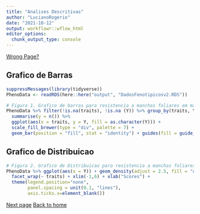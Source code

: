 ```yaml
---
title: "Analises Descritivas"
author: "LucianoRogerio"
date: "2021-10-12"
output: workflowr::wflow_html
editor_options:
  chunk_output_type: console
---
```


[Wrong Page?](index.Rmd)

## Grafico de Barras

```r
suppressMessages(library(tidyverse))
PhenoData <- readRDS(here::here("output", "DadosFenotipicosv2.RDS"))

# Figura 1. Grafico de barras para resistencia a manchas foliares em mandioca.
PhenoData %>% filter(!is.na(traits), !is.na (Y)) %>% group_by(traits, Y) %>%
  summarise(y = n()) %>%
  ggplot(aes(x = traits, y = Y, fill = as.character(Y))) +
  scale_fill_brewer(type = "div", palette = 7) +
  geom_bar(position = "fill", stat = "identity") + guides(fill = guide_legend(title = "Score"))
```

## Grafico de Distribuicao

```r
# Figura 2. Grafico de Distribuicao para resistencia a manchas foliares em mandioca.
PhenoData %>% ggplot(aes(x = Y)) + geom_density(adjust = 2.5, fill = "darkgreen") + 
  facet_wrap(~ traits) + xlim(-1,6) + xlab("Scores") +
  theme(legend.position="none",
        panel.spacing = unit(0.1, "lines"),
        axis.ticks.x=element_blank())
```

[Next page](AnalisesModelosMistos.Rmd)
[Back to home](index.Rmd)
